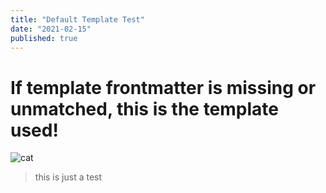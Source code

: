 ```yaml
---
title: "Default Template Test"
date: "2021-02-15"
published: true
---
```


# If template frontmatter is missing or unmatched, this is the template used!

![cat](https://media1.giphy.com/media/ACVoiOEjbA6nC/giphy.gif)

> this is just a test
